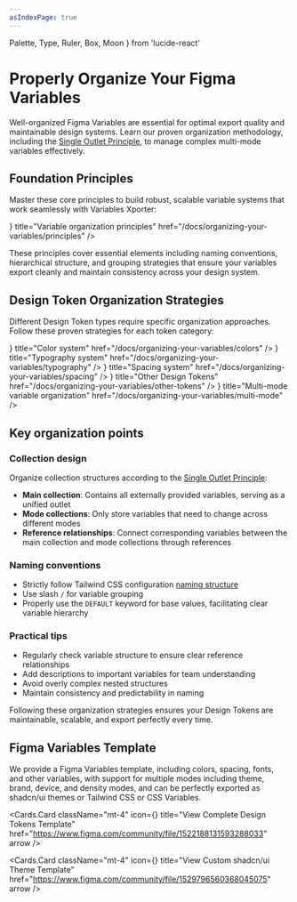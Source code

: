 ```yaml
---
asIndexPage: true
---
```


  Palette,
  Type,
  Ruler,
  Box,
  Moon
} from 'lucide-react'

# Properly Organize Your Figma Variables

Well-organized Figma Variables are essential for optimal export quality and maintainable design systems. Learn our proven organization methodology, including the [Single Outlet Principle](/docs/organizing-your-variables/single-outlet-principle), to manage complex multi-mode variables effectively.

## Foundation Principles

Master these core principles to build robust, scalable variable systems that work seamlessly with Variables Xporter:

<Cards>
  <Cards.Card
    icon={<Type />}
    title="Variable organization principles"
    href="/docs/organizing-your-variables/principles"
  />
</Cards>

These principles cover essential elements including naming conventions, hierarchical structure, and grouping strategies that ensure your variables export cleanly and maintain consistency across your design system.

## Design Token Organization Strategies

Different Design Token types require specific organization approaches. Follow these proven strategies for each token category:

<Cards>
  <Cards.Card
    icon={<Palette />}
    title="Color system"
    href="/docs/organizing-your-variables/colors"
  />
  <Cards.Card
    icon={<Type />}
    title="Typography system"
    href="/docs/organizing-your-variables/typography"
  />
  <Cards.Card
    icon={<Ruler />}
    title="Spacing system"
    href="/docs/organizing-your-variables/spacing"
  />
  <Cards.Card
    icon={<Box />}
    title="Other Design Tokens"
    href="/docs/organizing-your-variables/other-tokens"
  />
  <Cards.Card
    icon={<Moon />}
    title="Multi-mode variable organization"
    href="/docs/organizing-your-variables/multi-mode"
  />
</Cards>

## Key organization points

### Collection design

Organize collection structures according to the [Single Outlet Principle](/docs/organizing-your-variables/single-outlet-principle):

- **Main collection**: Contains all externally provided variables, serving as a unified outlet
- **Mode collections**: Only store variables that need to change across different modes
- **Reference relationships**: Connect corresponding variables between the main collection and mode collections through references

### Naming conventions

- Strictly follow Tailwind CSS configuration [naming structure](/docs/organizing-your-variables/principles/#naming-structure)
- Use slash `/` for variable grouping
- Properly use the `DEFAULT` keyword for base values, facilitating clear variable hierarchy

### Practical tips

- Regularly check variable structure to ensure clear reference relationships
- Add descriptions to important variables for team understanding
- Avoid overly complex nested structures
- Maintain consistency and predictability in naming

Following these organization strategies ensures your Design Tokens are maintainable, scalable, and export perfectly every time.

## Figma Variables Template

We provide a Figma Variables template, including colors, spacing, fonts, and other variables, with support for multiple modes including theme, brand, device, and density modes, and can be perfectly exported as shadcn/ui themes or Tailwind CSS or CSS Variables.

<Cards.Card
  className="mt-4"
  icon={<Box />}
  title="View Complete Design Tokens Template"
  href="https://www.figma.com/community/file/1522188131593288033"
  arrow
/>

<Cards.Card
  className="mt-4"
  icon={<Box />}
  title="View Custom shadcn/ui Theme Template"
  href="https://www.figma.com/community/file/1529796560368045075"
  arrow
/>
